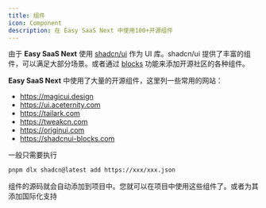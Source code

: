 ```yaml
---
title: 组件
icon: Component
description: 在 Easy SaaS Next 中使用100+开源组件
---
```


由于 **Easy SaaS Next** 使用 [shadcn/ui](https://ui.shadcn.com/) 作为 UI 库。shadcn/ui 提供了丰富的组件，可以满足大部分场景。或者通过 [blocks](https://ui.shadcn.com/docs/blocks) 功能来添加开源社区的各种组件。

**Easy SaaS Next** 中使用了大量的开源组件，这里列一些常用的网站：

- https://magicui.design
- https://ui.aceternity.com
- https://tailark.com
- https://tweakcn.com
- https://originui.com
- https://shadcnui-blocks.com

一般只需要执行

```bash
pnpm dlx shadcn@latest add https://xxx/xxx.json
```

组件的源码就会自动添加到项目中。您就可以在项目中使用这些组件了。或者为其添加国际化支持
